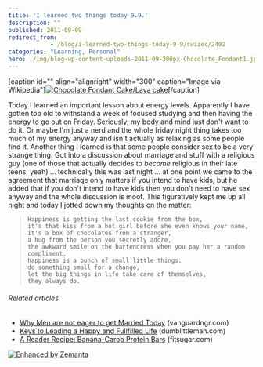 ```yaml
---
title: 'I learned two things today 9.9.'
description: ""
published: 2011-09-09
redirect_from: 
            - /blog/i-learned-two-things-today-9-9/swizec/2402
categories: "Learning, Personal"
hero: ./img/blog-wp-content-uploads-2011-09-300px-Chocolate_Fondant1.jpg
---
```

\[caption id=&quot;&quot; align=&quot;alignright&quot; width=&quot;300&quot; caption=&quot;Image via Wikipedia&quot;][![Chocolate Fondant Cake/Lava cake](./img/blog-wp-content-uploads-2011-09-300px-Chocolate_Fondant1.jpg "Chocolate Fondant Cake/Lava cake")](http://commons.wikipedia.org/wiki/File:Chocolate_Fondant.jpg)\[/caption]

Today I learned an important lesson about energy levels. Apparently I have gotten too old to withstand a week of focused studying and then having the energy to go out on Friday. Seriously, my body and mind just don&#x27;t want to do it. Or maybe I&#x27;m just a nerd and the whole friday night thing takes too much of my energy anyway and isn&#x27;t actually as relaxing as some people find it. Another thing I learned is that some people consider sex to be a very strange thing. Got into a discussion about marriage and stuff with a religious guy (one of those that actually decides to _become_ religious in their late teens, yeah) ... technically this was last night ... at one point we came to the agreement that marriage only matters if you intend to have kids, but he added that if you don&#x27;t intend to have kids then you don&#x27;t need to have sex anyway and the whole discussion is moot. This figuratively kept me up all night and today I jotted down my thoughts on the matter:

> ```undefined
> Happiness is getting the last cookie from the box, 
> it's that kiss from a hot girl before she even knows your name, 
> it's a box of chocolates from a stranger, 
> a hug from the person you secretly adore, 
> the awkward smile on the bartendress when you pay her a random compliment, 
> happiness is a bunch of small little things,
> do something small for a change,
> let the big things in life take care of themselves,
> they always do.
> ```

###### Related articles

- [Why Men are not eager to get Married Today](http://www.vanguardngr.com/2011/09/why-men-are-not-eager-to-get-married-today/) (vanguardngr.com)
- [Keys to Leading a Happy and Fullfilled Life](http://www.dumblittleman.com/2011/09/keys-to-leading-happy-and-fullfilled.html) (dumblittleman.com)
- [A Reader Recipe: Banana-Carob Protein Bars](http://www.fitsugar.com/Banana-Carob-Protein-Bar-Recipe-18559665) (fitsugar.com)

[![Enhanced by Zemanta](http://img.zemanta.com/zemified_e.png?x-id=006d3483-1e9d-4e2e-b30a-5772c4b0a551)](http://www.zemanta.com/ "Enhanced by Zemanta")